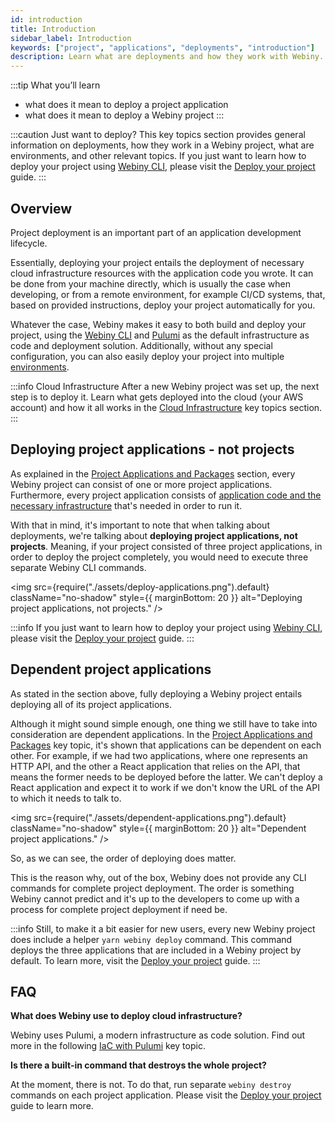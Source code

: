 ```yaml
---
id: introduction
title: Introduction
sidebar_label: Introduction
keywords: ["project", "applications", "deployments", "introduction"]
description: Learn what are deployments and how they work with Webiny.
---
```



:::tip What you’ll learn
- what does it mean to deploy a project application
- what does it mean to deploy a Webiny project
:::

:::caution Just want to deploy?
This key topics section provides general information on deployments, how they work in a Webiny project, what are environments, and other relevant topics. If you just want to learn how to deploy your project using [Webiny CLI](/docs/key-topics/webiny-cli), please visit the [Deploy your project](/docs/how-to-guides/deployment/deploy-your-project) guide.
:::

## Overview

Project deployment is an important part of an application development lifecycle.

<!-- vale off -->
Essentially, deploying your project entails the deployment of necessary cloud infrastructure resources with the application code you wrote. It can be done from your machine directly, which is usually the case when developing, or from a remote environment, for example CI/CD systems, that, based on provided instructions, deploy your project automatically for you.
<!-- vale on -->

Whatever the case, Webiny makes it easy to both build and deploy your project, using the [Webiny CLI](/docs/key-topics/webiny-cli) and [Pulumi](/docs/key-topics/deployment/iac-with-pulumi) as the default infrastructure as code and deployment solution. Additionally, without any special configuration, you can also easily deploy your project into multiple [environments](/docs/key-topics/deployment/environments).

:::info Cloud Infrastructure
After a new Webiny project was set up, the next step is to deploy it. Learn what gets deployed into the cloud (your AWS account) and how it all works in the [Cloud Infrastructure](/docs/key-topics/cloud-infrastructure/introduction) key topics section.
:::

## Deploying project applications - not projects

As explained in the [Project Applications and Packages](/docs/key-topics/project-organization/project-applications-and-packages) section, every Webiny project can consist of one or more project applications. Furthermore, every project application consists of [application code and the necessary infrastructure](/docs/key-topics/project-organization/project-applications) that's needed in order to run it.

With that in mind, it's important to note that when talking about deployments, we're talking about **deploying project applications, not projects**. Meaning, if your project consisted of three project applications, in order to deploy the project completely, you would need to execute three separate Webiny CLI commands.

<!-- vale off -->

<img
  src={require("./assets/deploy-applications.png").default}
  className="no-shadow"
  style={{ marginBottom: 20 }}
  alt="Deploying project applications, not projects."
/>

<!-- vale on -->

:::info
If you just want to learn how to deploy your project using [Webiny CLI](/docs/key-topics/webiny-cli), please visit the [Deploy your project](/docs/how-to-guides/deployment/deploy-your-project) guide.
:::

## Dependent project applications

As stated in the section above, fully deploying a Webiny project entails deploying all of its project applications.

<!-- vale off -->
Although it might sound simple enough, one thing we still have to take into consideration are dependent applications. In the [Project Applications and Packages](/docs/key-topics/project-organization/project-applications-and-packages#package-and-project-application-dependencies) key topic, it's shown that applications can be dependent on each other. For example, if we had two applications, where one represents an HTTP API, and the other a React application that relies on the API, that means the former needs to be deployed before the latter. We can't deploy a React application and expect it to work if we don't know the URL of the API to which it needs to talk to.

<img
  src={require("./assets/dependent-applications.png").default}
  className="no-shadow"
  style={{ marginBottom: 20 }}
  alt="Dependent project applications."
/>

<!-- vale on -->

So, as we can see, the order of deploying does matter.

This is the reason why, out of the box, Webiny does not provide any CLI commands for complete project deployment. The order is something Webiny cannot predict and it's up to the developers to come up with a process for complete project deployment if need be.

:::info
Still, to make it a bit easier for new users, every new Webiny project does include a helper `yarn webiny deploy` command. This command deploys the three applications that are included in a Webiny project by default. To learn more, visit the [Deploy your project](/docs/how-to-guides/deployment/deploy-your-project) guide.
:::

## FAQ
**What does Webiny use to deploy cloud infrastructure?**

Webiny uses Pulumi, a modern infrastructure as code solution. Find out more in the following [IaC with Pulumi](/docs/key-topics/deployment/iac-with-pulumi) key topic.

**Is there a built-in command that destroys the whole project?**

At the moment, there is not. To do that, run separate `webiny destroy` commands on each project application. Please visit the [Deploy your project](/docs/how-to-guides/deployment/deploy-your-project) guide to learn more.
